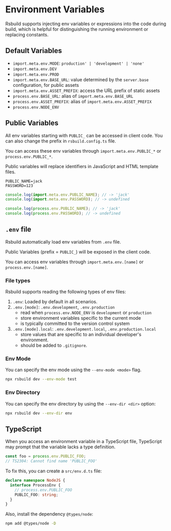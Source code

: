 # Environment Variables

Rsbuild supports injecting env variables or expressions into the code during build, which is helpful for distinguishing the running environment or replacing constants.


## Default Variables

- `import.meta.env.MODE`: `production' | 'development' | 'none'`
- `import.meta.env.DEV`
- `import.meta.env.PROD`
- `import.meta.env.BASE_URL`: value determined by the `server.base` configuration, for public assets
- `import.meta.env.ASSET_PREFIX`: access the URL prefix of static assets
- `process.env.BASE_URL`: alias of `import.meta.env.BASE_URL`
- `process.env.ASSET_PREFIX`: alias of `import.meta.env.ASSET_PREFIX`
- `process.env.NODE_ENV`


## Public Variables

All env variables starting with `PUBLIC_` can be accessed in client code. You can also change the prefix in `rsbuild.config.ts` file.

You can access these env variables through `import.meta.env.PUBLIC_*` or `process.env.PUBLIC_*`.

Public variables will replace identifiers in JavaScript and HTML template files.

```shell title=".env"
PUBLIC_NAME=jack
PASSWORD=123
```

```js
console.log(import.meta.env.PUBLIC_NAME); // -> 'jack'
console.log(import.meta.env.PASSWORD); // -> undefined

console.log(process.env.PUBLIC_NAME); // -> 'jack'
console.log(process.env.PASSWORD); // -> undefined
```


## `.env` file

Rsbuild automatically load env variables from `.env` file.

Public Variables (prefix = `PUBLIC_`) will be exposed in the client code.

You can access env variables through `import.meta.env.[name]` or `process.env.[name]`.


### File types

Rsbuild supports reading the following types of env files:

1. `.env`: Loaded by default in all scenarios.
2. `.env.[mode]`: `.env.development`, `.env.production`
   - read when `process.env.NODE_ENV` is `development` or `production`
   - store environment variables specific to the current mode
   - is typically committed to the version control system
3. `.env.[mode].local`: `.env.development.local`, `.env.production.local`
   - store values that are specific to an individual developer's environment.
   - should be added to `.gitignore`.


### Env Mode

You can specify the env mode using the `--env-mode <mode>` flag.
```sh
npx rsbuild dev --env-mode test
```


### Env Directory

You can specify the env directory by using the `--env-dir <dir>` option:
```sh
npx rsbuild dev --env-dir env
```


## TypeScript

When you access an environment variable in a TypeScript file, TypeScript may prompt that the variable lacks a type definition.
```js
const foo = process.env.PUBLIC_FOO;
// TS2304: Cannot find name 'PUBLIC_FOO'
```

To fix this, you can create a `src/env.d.ts` file:
```ts
declare namespace NodeJS {
  interface ProcessEnv {
    // process.env.PUBLIC_FOO
    PUBLIC_FOO: string;
  }
}
```

Also, install the dependency `@types/node`:
```sh
npm add @types/node -D
```
